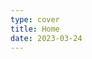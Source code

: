 ```yaml
---
type: cover
title: Home
date: 2023-03-24
---
```



<div style={{position:'relative', height:'100dvh', width:'100dvw'}}>
  <ExportedImage 
    src='/images/hero.jpg' alt="Hero Image" fill 
    style={{objectFit:'cover', opacity:'0.5', filter:'contrast(1.5)'}} 
    sizes="(max-width: 768px) 100vw, (max-width: 1200px) 50vw, 33vw"
  />
</div>